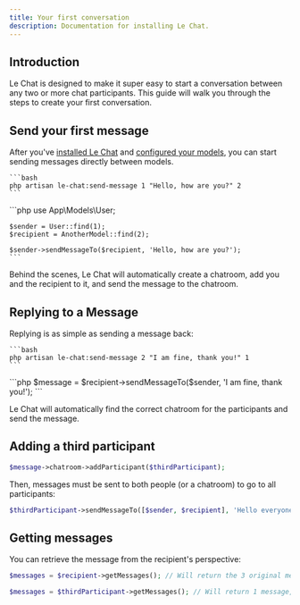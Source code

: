 ```yaml
---
title: Your first conversation
description: Documentation for installing Le Chat.
---
```



## Introduction
Le Chat is designed to make it super easy to start a conversation between any two or more chat participants. This guide will walk you through the steps to create your first conversation.

## Send your first message
After you've [installed Le Chat](/installation) and [configured your models](/configuring-models), you can start sending messages directly between models.

  <Tabs syncKey="start-method">

  <TabItem label="Artisan">

    ```bash
    php artisan le-chat:send-message 1 "Hello, how are you?" 2
    ```

  </TabItem>

  <TabItem label="Code">
    ```php
    use App\Models\User;

    $sender = User::find(1);
    $recipient = AnotherModel::find(2);

    $sender->sendMessageTo($recipient, 'Hello, how are you?');
    ```

  </TabItem>

  </Tabs>


Behind the scenes, Le Chat will automatically create a chatroom, add you and the recipient to it, and send the message to the chatroom.

## Replying to a Message

Replying is as simple as sending a message back:

  <Tabs syncKey="start-method">

  <TabItem label="Artisan">

    ```bash
    php artisan le-chat:send-message 2 "I am fine, thank you!" 1
    ```

  </TabItem>

  <TabItem label="Code">
    ```php
    $message = $recipient->sendMessageTo($sender, 'I am fine, thank you!');
    ```
  </TabItem>

  </Tabs>

Le Chat will automatically find the correct chatroom for the participants and send the message.

## Adding a third participant

```php
$message->chatroom->addParticipant($thirdParticipant);
```

Then, messages must be sent to both people (or a chatroom) to go to all participants:

```php
$thirdParticipant->sendMessageTo([$sender, $recipient], 'Hello everyone!');
```

## Getting messages
You can retrieve the message from the recipient's perspective:

```php
$messages = $recipient->getMessages(); // Will return the 3 original messages

$messages = $thirdParticipant->getMessages(); // Will return 1 message, as they have just joined and cannot see previous messages
```